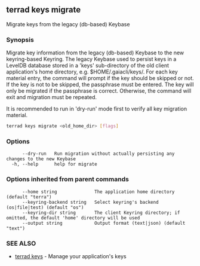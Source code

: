 ## terrad keys migrate

Migrate keys from the legacy (db-based) Keybase

### Synopsis

Migrate key information from the legacy (db-based) Keybase to the new keyring-based Keyring.
The legacy Keybase used to persist keys in a LevelDB database stored in a 'keys' sub-directory of
the old client application's home directory, e.g. $HOME/.gaiacli/keys/.
For each key material entry, the command will prompt if the key should be skipped or not. If the key
is not to be skipped, the passphrase must be entered. The key will only be migrated if the passphrase
is correct. Otherwise, the command will exit and migration must be repeated.

It is recommended to run in 'dry-run' mode first to verify all key migration material.


```sh Terrad
terrad keys migrate <old_home_dir> [flags]
```

### Options

```
      --dry-run   Run migration without actually persisting any changes to the new Keybase
  -h, --help      help for migrate
```

### Options inherited from parent commands

```
      --home string              The application home directory (default "terra")
      --keyring-backend string   Select keyring's backend (os|file|test) (default "os")
      --keyring-dir string       The client Keyring directory; if omitted, the default 'home' directory will be used
      --output string            Output format (text|json) (default "text")
```

### SEE ALSO

* [terrad keys](terrad_keys.md)	 - Manage your application's keys


